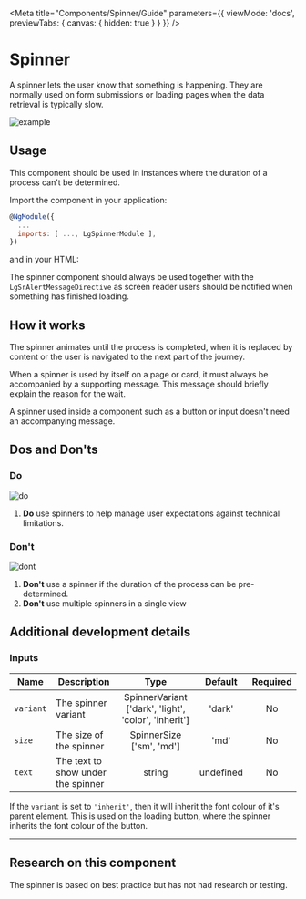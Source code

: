 
<Meta title="Components/Spinner/Guide" parameters={{ viewMode: 'docs', previewTabs: { canvas: { hidden: true } } }} />

# Spinner

<p class="standfirst">A spinner lets the user know that something is happening. They are normally used on form submissions or loading pages when the data retrieval is typically slow.</p>

![example](docs/spinner/example.png)

## Usage

This component should be used in instances where the duration of a process can't be determined.

Import the component in your application:

```js
@NgModule({
  ...
  imports: [ ..., LgSpinnerModule ],
})
```

and in your HTML:

<Source id="components-spinner-examples--standard-alert"></Source>

The spinner component should always be used together with the `LgSrAlertMessageDirective` as screen reader users should be notified when something has finished loading.

## How it works

The spinner animates until the process is completed, when it is replaced by content or the user is navigated to the next part of the journey.

When a spinner is used by itself on a page or card, it must always be accompanied by a supporting message. This message should briefly explain the reason for the wait.

A spinner used inside a component such as a button or input doesn't need an accompanying message.

## Dos and Don'ts

### Do

![do](docs/spinner/do.png)

1. **Do** use spinners to help manage user expectations against technical limitations.

### Don't

![dont](docs/spinner/dont.png)

1. **Don't** use a spinner if the duration of the process can be pre-determined.
2. **Don't** use multiple spinners in a single view

## Additional development details

### Inputs

| Name      | Description                        |                         Type                         |  Default  | Required |
| --------- | ---------------------------------- | :--------------------------------------------------: | :-------: | :------: |
| `variant` | The spinner variant                | SpinnerVariant ['dark', 'light', 'color', 'inherit'] |  'dark'   |    No    |
| `size`    | The size of the spinner            |               SpinnerSize ['sm', 'md']               |   'md'    |    No    |
| `text`    | The text to show under the spinner |                        string                        | undefined |    No    |

If the `variant` is set to `'inherit'`, then it will inherit the font colour of it's parent element. This is used on the loading button, where the spinner inherits the font colour of the button.

---

## Research on this component

The spinner is based on best practice but has not had research or testing.

<Description markdown={feedback} />
